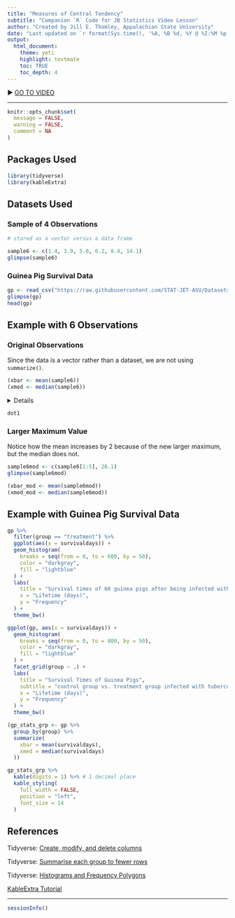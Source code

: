 ```yaml
---
title: "Measures of Central Tendency"
subtitle: "Companion `R` Code for JB Statistics Video Lesson"
author: "Created by Jill E. Thomley, Appalachian State University"
date: "Last updated on `r format(Sys.time(), '%A, %B %d, %Y @ %I:%M %p')`"
output: 
  html_document: 
    theme: yeti
    highlight: textmate
    toc: TRUE
    toc_depth: 4
---
```


&#9654; [GO TO VIDEO](https://youtu.be/NM_iOLUwZFA)

***

```r
knitr::opts_chunk$set(
  message = FALSE,
  warning = FALSE,
  comment = NA
)
```

## Packages Used

```r
library(tidyverse)
library(kableExtra)
```

## Datasets Used

### Sample of 4 Observations

```r
# stored as a vector versus a data frame

sample6 <- c(1.4, 3.9, 5.0, 6.2, 8.4, 14.1)
glimpse(sample6)
```

### Guinea Pig Survival Data

```r
gp <- read_csv("https://raw.githubusercontent.com/STAT-JET-ASU/Datasets/master/JBStatistics/jbstatsguineapigs.csv")
glimpse(gp)
head(gp)
```

## Example with 6 Observations

### Original Observations

Since the data is a vector rather than a dataset, we are not using `summarize()`.

```r
(xbar <- mean(sample6))
(xmed <- median(sample6))
```

<details>
```r
# https://ggplot2.tidyverse.org/reference/geom_dotplot.html
# https://ggplot2.tidyverse.org/reference/scale_continuous.html
# https://ggplot2.tidyverse.org/reference/labs.html
# https://ggplot2.tidyverse.org/reference/geom_text.html
# https://ggplot2.tidyverse.org/reference/theme.html
# https://personal.sron.nl/~pault/#sec:qualitative

dot1 <- ggplot(NULL, aes(x = sample6)) +
  geom_hline(yintercept = 0) +
  geom_dotplot(
    binwidth = 1,
    dotsize = 0.5,
    color = "black",
    fill = "#DDAA33"
  ) +
  geom_text(aes(x = sample6, y = 0.1),
    label = sample6
  ) +
  geom_segment(aes(x = xbar, xend = xbar, y = -0.2, yend = 0),
    arrow = arrow(length = unit(0.3, "cm")),
    color = "#BB5566"
  ) +
  geom_text(aes(x = xbar, y = -0.25),
    label = paste("mean = ", xbar),
    fontface = "italic",
    color = "#BB5566",
    hjust = 0
  ) +
  geom_segment(aes(x = xmed, xend = xmed, y = -0.2, yend = 0),
    arrow = arrow(length = unit(0.3, "cm")),
    color = "#004488"
  ) +
  geom_text(aes(x = xmed, y = -0.25),
    label = paste("median = ", xmed),
    fontface = "italic",
    color = "#004488",
    hjust = 1
  ) +
  scale_x_continuous(
    limits = c(0, 27),
    breaks = seq(from = 0, to = 27, by = 1)
  ) +
  scale_y_continuous(breaks = NULL) +
  labs(
    title = "dotplot for example of 6 data points",
    x = NULL,
    y = NULL
  ) +
  theme_bw() +
  theme(panel.grid.minor = element_blank())
```
</details>

```r
dot1
```

### Larger Maximum Value

Notice how the mean increases by 2 because of the new larger maximum, but the median does not.

```r
sample6mod <- c(sample6[1:5], 26.1)
glimpse(sample6mod)
```

```r
(xbar_mod <- mean(sample6mod))
(xmed_mod <- median(sample6mod))
```

## Example with Guinea Pig Survival Data

```r
gp %>%
  filter(group == "treatment") %>%
  ggplot(aes(x = survivaldays)) +
  geom_histogram(
    breaks = seq(from = 0, to = 600, by = 50),
    color = "darkgray",
    fill = "lightblue"
  ) +
  labs(
    title = "Survival times of 60 guinea pigs after being infected with tuberculosis",
    x = "Lifetime (days)",
    y = "Frequency"
  ) +
  theme_bw()
```

```r
ggplot(gp, aes(x = survivaldays)) +
  geom_histogram(
    breaks = seq(from = 0, to = 800, by = 50),
    color = "darkgray",
    fill = "lightblue"
  ) +
  facet_grid(group ~ .) +
  labs(
    title = "Survival Times of Guinea Pigs",
    subtitle = "control group vs. treatment group infected with tuberculosis",
    x = "Lifetime (days)",
    y = "Frequency"
  ) +
  theme_bw()
```

```r
(gp_stats_grp <- gp %>%
  group_by(group) %>%
  summarize(
    xbar = mean(survivaldays),
    xmed = median(survivaldays)
  ))

gp_stats_grp %>%
  kable(digits = 1) %>% # 1 decimal place
  kable_styling(
    full_width = FALSE,
    position = "left",
    font_size = 14
  )
```

## References

Tidyverse: [Create, modify, and delete columns](https://dplyr.tidyverse.org/reference/mutate.html)

Tidyverse: [Summarise each group to fewer rows](https://dplyr.tidyverse.org/reference/summarise.html)

Tidyverse: [Histograms and Frequency Polygons](https://ggplot2.tidyverse.org/reference/geom_histogram.html)

[KableExtra Tutorial](https://rstudio-pubs-static.s3.amazonaws.com/444395_76727eaf9c774fa8bf932bed16500a00.html)

***
```r
sessionInfo()
```

